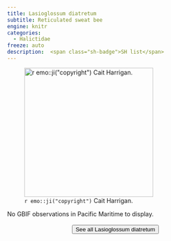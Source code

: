 ```yaml
---
title: Lasioglossum diatretum
subtitle: Reticulated sweat bee
engine: knitr
categories:
  - Halictidae
freeze: auto
description:  <span class="sh-badge">SH list</span>
---
```

![`r emo::ji("copyright")` Cait Harrigan.](/files/no_bee.png){height=300}



No GBIF observations in Pacific Maritime to display.
<br><br>
<center>


<a href="NA"><button type="button" class="btn btn-secondary">See all Lasioglossum diatretum <i class="fa-solid fa-arrow-up-right-from-square"></i> </button></a>
</center>
